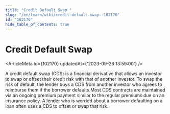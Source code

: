 ```yaml
---
title: "Credit Default Swap "
slug: "/en/learn/wiki/credit-default-swap--102170"
id: "102170"
hide_table_of_contents: true
---
```



# Credit Default Swap 

<ArticleMeta id={102170} updatedAt={'2023-09-26 13:59:00'} />
<div className='border-solid border-b border-t-0 my-4 border-[var(--ifm-color-gray-300)]' />

A credit default swap (CDS) is a financial derivative that allows an investor to swap or offset their credit risk with that of another investor. To swap the risk of default, the lender buys a CDS from another investor who agrees to reimburse them if the borrower defaults.Most CDS contracts are maintained via an ongoing premium payment similar to the regular premiums due on an insurance policy. A lender who is worried about a borrower defaulting on a loan often uses a CDS to offset or swap that risk.
